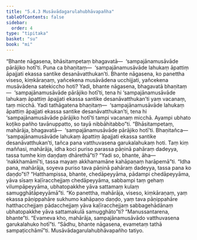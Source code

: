 ```yaml
---
title: "5.4.3 Musāvādagarulahubhāvapañha"
tableOfContents: false
sidebar:
  order: 4
type: "tipitaka"
basket: "su"
book: "mi"
---
```



<DynamicBreadcrumb />

<Division number="152" book="mi">

<Paragraph number="869" book="mi">
“Bhante nāgasena, bhāsitampetaṃ bhagavatā—  ‘sampajānamusāvāde pārājiko hotī’ti. Puna ca bhaṇitaṃ—  ‘sampajānamusāvāde lahukaṃ āpattiṃ āpajjati ekassa santike desanāvatthukan’ti. Bhante nāgasena, ko panettha viseso, kiṃkāraṇaṃ, yañcekena musāvādena ucchijjati, yañcekena musāvādena satekiccho hoti? Yadi, bhante nāgasena, bhagavatā bhaṇitaṃ—  ‘sampajānamusāvāde pārājiko hotī’ti, tena hi ‘sampajānamusāvāde lahukaṃ āpattiṃ āpajjati ekassa santike desanāvatthukan’ti yaṃ vacanaṃ, taṃ micchā. Yadi tathāgatena bhaṇitaṃ—  ‘sampajānamusāvāde lahukaṃ āpattiṃ āpajjati ekassa santike desanāvatthukan’ti, tena hi ‘sampajānamusāvāde pārājiko hotī’ti tampi vacanaṃ micchā. Ayampi ubhato koṭiko pañho tavānuppatto, so tayā nibbāhitabbo”ti.
</Paragraph>

<Paragraph number="870" book="mi">
“Bhāsitampetaṃ, mahārāja, bhagavatā—  ‘sampajānamusāvāde pārājiko hotī’ti. Bhaṇitañca—  ‘sampajānamusāvāde lahukaṃ āpattiṃ āpajjati ekassa santike desanāvatthukan’ti, tañca pana vatthuvasena garukalahukaṃ hoti. Taṃ kiṃ maññasi, mahārāja, idha koci puriso parassa pāṇinā pahāraṃ dadeyya, tassa tumhe kiṃ daṇḍaṃ dhārethā”ti? “Yadi so, bhante, āha—  ‘nakkhamāmī’ti, tassa mayaṃ akkhamamāne kahāpaṇaṃ harāpemā”ti. “Idha pana, mahārāja, soyeva puriso tava pāṇinā pahāraṃ dadeyya, tassa pana ko daṇḍo”ti? “Hatthampissa, bhante, chedāpeyyāma, pādampi chedāpeyyāma, yāva sīsaṃ kaḷīracchejjaṃ chedāpeyyāma, sabbampi taṃ gehaṃ vilumpāpeyyāma, ubhatopakkhe yāva sattamaṃ kulaṃ samugghātāpeyyāmā”ti. “Ko panettha, mahārāja, viseso, kiṃkāraṇaṃ, yaṃ ekassa pāṇippahāre sukhumo kahāpaṇo daṇḍo, yaṃ tava pāṇippahāre hatthacchejjaṃ pādacchejjaṃ yāva kaḷīracchejjaṃ sabbagehādānaṃ ubhatopakkhe yāva sattamakulā samugghāto”ti? “Manussantarena, bhante”ti. “Evameva kho, mahārāja, sampajānamusāvādo vatthuvasena garukalahuko hotī”ti. “Sādhu, bhante nāgasena, evametaṃ tathā sampaṭicchāmī”ti.

</Paragraph>
</Division>

<Paragraph number="871" type="center" book="mi">
Musāvādagarulahubhāvapañho tatiyo.
</Paragraph>